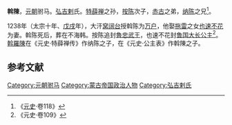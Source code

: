 '''斡陳'''，[[元朝|元朝]]驸马。[[弘吉剌|弘吉剌]]氏。[[特薛禅|特薛禅]]之孙，[[按陈|按陈]]次子，[[赤古|赤古]]之弟，[[纳陈|纳陈]]之兄<ref>《[[元史|元史]]·卷118》</ref>。

1238年（太宗十年、[[戊戌|戊戌]]年），大汗[[窝阔台|窝阔台]]授斡陈为[[万户|万户]]，他娶[[拖雷|拖雷]]之女[[也速不花|也速不花]]为妻。斡陈死后，葬在不海韩。按陈追封[[魯王|魯忠武王]]，也速不花封[[鲁国公主|鲁国大长公主]]<ref>《元史·卷109》</ref>。[[斡羅陳|斡羅陳]]在《元史·特薛禅传》作纳陈之子，在《元史·公主表》作斡陳之子。

==参考文献==
{{reflist}}

{{DEFAULTSORT:W}}
[[Category:元朝驸马|Category:元朝驸马]]
[[Category:蒙古帝国政治人物|Category:蒙古帝国政治人物]]
[[Category:弘吉剌氏|Category:弘吉剌氏]]